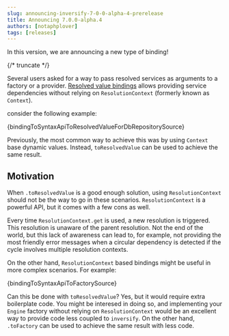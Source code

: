 ```yaml
---
slug: announcing-inversify-7-0-0-alpha-4-prerelease
title: Announcing 7.0.0-alpha.4
authors: [notaphplover]
tags: [releases]
---
```


In this version, we are announcing a new type of binding!

{/* truncate */}

Several users asked for a way to pass resolved services as arguments to a factory or a provider. [Resolved value bindings](/docs/next/api/binding-syntax#toresolvedvalue) allows providing service dependencies without relying on `ResolutionContext` (formerly known as `Context`).

consider the following example:

<CodeBlock className="language-ts">{bindingToSyntaxApiToResolvedValueForDbRepositorySource}</CodeBlock>

Previously, the most common way to achieve this was by using `Context` base dynamic values. Instead, `toResolvedValue` can be used to achieve the same result.

## Motivation

When `.toResolvedValue` is a good enough solution, using `ResolutionContext` should not be the way to go in these scenarios. `ResolutionContext` is a powerful API, but it comes with a few cons as well.

Every time `ResolutionContext.get` is used, a new resolution is triggered. This resolution is unaware of the parent resolution. Not the end of the world, but this lack of awareness can lead to, for example, not providing the most friendly error messages when a circular dependency is detected if the cycle involves multiple resolution contexts.

On the other hand, `ResolutionContext` based bindings might be useful in more complex scenarios. For example:

<CodeBlock className="language-ts">{bindingToSyntaxApiToFactorySource}</CodeBlock>

Can this be done with `toResolvedValue`? Yes, but it would require extra boilerplate code. You might be interesed in doing so, and implementing your `Engine` factory without relying on `ResolutionContext` would be an excellent way to provide code less coupled to `inversify`. On the other hand, `.toFactory` can be used to achieve the same result with less code.
